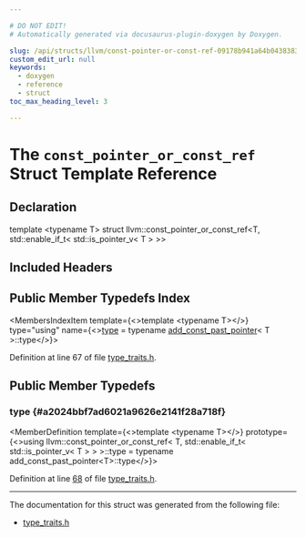 ```yaml
---

# DO NOT EDIT!
# Automatically generated via docusaurus-plugin-doxygen by Doxygen.

slug: /api/structs/llvm/const-pointer-or-const-ref-09178b941a64b0438383204d641fc5a5
custom_edit_url: null
keywords:
  - doxygen
  - reference
  - struct
toc_max_heading_level: 3

---
```





# The `const_pointer_or_const_ref` Struct Template Reference

<DoxygenPage pluginConfig={pluginConfig}>



## Declaration

<CodeBlock>template &lt;typename T&gt;
struct llvm::const_pointer_or_const_ref&lt;T, std::enable&#95;if&#95;t&lt; std::is&#95;pointer&#95;v&lt; T &gt; &gt;&gt;</CodeBlock>

## Included Headers

<IncludesList>
<IncludesListItem
  filePath="llvm/Support/type_traits.h"
  permalink="/docs/api/files/include/include/llvm/include/llvm/support/type-traits-h"
  isLocal="true" />
</IncludesList>

## Public Member Typedefs Index

<MembersIndex>

<MembersIndexItem
  template={<>template &lt;typename T&gt;</>}
  type="using"
  name={<><a href="#a2024bbf7ad6021a9626e2141f28a718f">type</a> = typename <a href="/docs/api/structs/llvm/add-const-past-pointer">add&#95;const&#95;past&#95;pointer</a>&lt; T &gt;::type</>}>
</MembersIndexItem>

</MembersIndex>


Definition at line 67 of file <a href="/docs/api/files/include/include/llvm/include/llvm/support/type-traits-h">type&#95;traits.h</a>.

<SectionDefinition>

## Public Member Typedefs

### type {#a2024bbf7ad6021a9626e2141f28a718f}

<MemberDefinition
  template={<>template &lt;typename T&gt;</>}
  prototype={<>using llvm::const&#95;pointer&#95;or&#95;const&#95;ref&lt; T, std::enable&#95;if&#95;t&lt; std::is&#95;pointer&#95;v&lt; T &gt; &gt; &gt;::type =  typename add&#95;const&#95;past&#95;pointer&lt;T&gt;::type</>}>

Definition at line <a href="/docs/api/files/include/include/llvm/include/llvm/support/type-traits-h/#l00068">68</a> of file <a href="/docs/api/files/include/include/llvm/include/llvm/support/type-traits-h">type&#95;traits.h</a>.
</MemberDefinition>

</SectionDefinition>

<hr/>

The documentation for this struct was generated from the following file:

<ul>
<li><a href="/docs/api/files/include/include/llvm/include/llvm/support/type-traits-h">type_traits.h</a></li>
</ul>

</DoxygenPage>

